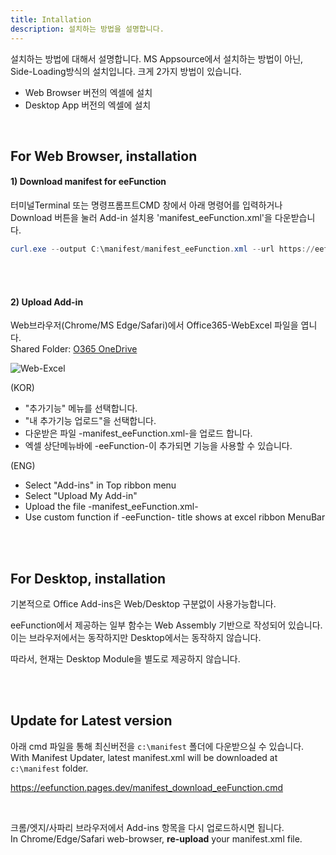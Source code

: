 ```yaml
---
title: Intallation
description: 설치하는 방법을 설명합니다.
---
```



설치하는 방법에 대해서 설명합니다.
MS Appsource에서 설치하는 방법이 아닌, Side-Loading방식의 설치입니다.
크게 2가지 방법이 있습니다.
- Web Browser 버전의 엑셀에 설치
- Desktop App 버전의 엑셀에 설치

<br/>

## For Web Browser, installation

#### 1) Download manifest for eeFunction
터미널Terminal 또는 명령프롬프트CMD 창에서 아래 명령어를 입력하거나 Download 버튼을 눌러 Add-in 설치용 'manifest_eeFunction.xml'을 다운받습니다.

<LinkCard
  title="manifest download"
  description="다음 주소에서 다운로드버튼을 이용해서 설치하세요"
  href="https://eefunction.pages.dev/manifest_eeFunction.xml"
/>


``` powershell or bash
curl.exe --output C:\manifest/manifest_eeFunction.xml --url https://eefunction.pages.dev/manifest_eeFunction.xml --ssl-no-revoke
```

<br/>
<br/>


#### 2) Upload Add-in

Web브라우저(Chrome/MS Edge/Safari)에서 Office365-WebExcel 파일을 엽니다.   
Shared Folder: [O365 OneDrive](https://1drv.ms/f/s!AjtDw6AXQrGwhQcErmClmFVoxmPh?e=ORakqb)

![Web-Excel](../../../assets/eefunction/eefunction002.png)

(KOR)
- "추가기능" 메뉴를 선택합니다.
- "내 추가기능 업로드"을 선택합니다.
- 다운받은 파일 -manifest_eeFunction.xml-을 업로드 합니다.
- 엑셀 상단메뉴바에 -eeFunction-이 추가되면 기능을 사용할 수 있습니다.

(ENG)
- Select "Add-ins" in Top ribbon menu
- Select "Upload My Add-in"
- Upload the file -manifest_eeFunction.xml-
- Use custom function if -eeFunction- title shows at excel ribbon MenuBar


<br/><br/>

## For Desktop, installation
기본적으로 Office Add-ins은 Web/Desktop 구분없이 사용가능합니다.    

eeFunction에서 제공하는 일부 함수는 Web Assembly 기반으로 작성되어 있습니다.
이는 브라우저에서는 동작하지만 Desktop에서는 동작하지 않습니다.

따라서, 현재는 Desktop Module을 별도로 제공하지 않습니다.


<br/><br/>

## Update for Latest version
아래 cmd 파일을 통해 최신버전을 `c:\manifest` 폴더에 다운받으실 수 있습니다.    
With Manifest Updater, latest manifest.xml will be downloaded at `c:\manifest` folder.

https://eefunction.pages.dev/manifest_download_eeFunction.cmd

<br/>

크롬/엣지/사파리 브라우저에서 Add-ins 항목을 다시 업로드하시면 됩니다.    
In Chrome/Edge/Safari web-browser, **re-upload** your manifest.xml file.



<br/><br/><br/><br/>
